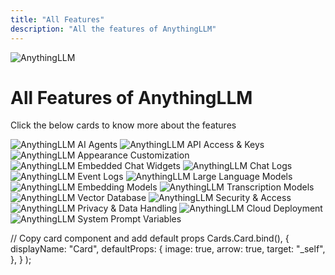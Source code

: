 ```yaml
---
title: "All Features"
description: "All the features of AnythingLLM"
---
```



<Image
  src="/images/features/header-image.png"
  height={1080}
  width={1920}
  quality={100}
  alt="AnythingLLM"
/>

# All Features of AnythingLLM

Click the below cards to know more about the features

<Cards>
  <Card title="AI Agents" href="ai-agents">
    <Image
      src="/images/features/ai-agents/header-image.png"
      height={1080}
      width={1920}
      quality={100}
      alt="AnythingLLM AI Agents"
    />
  </Card>
  <Card title="API Access & Keys" href="api">
    <Image
      src="/images/features/api/header-image.png"
      height={1080}
      width={1920}
      quality={100}
      alt="AnythingLLM API Access & Keys"
    />
  </Card>
  <Card title="Appearance Customization" href="customization">
    <Image
      src="/images/features/customization/header-image.png"
      height={1080}
      width={1920}
      quality={100}
      alt="AnythingLLM Appearance Customization"
    />
  </Card>
  <Card title="Embedded Chat Widgets" href="chat-widgets">
    <Image
      src="/images/features/chat-widgets/header-image.png"
      height={1080}
      width={1920}
      quality={100}
      alt="AnythingLLM Embedded Chat Widgets"
    />
  </Card>
  <Card title="Chat Logs" href="chat-logs">
    <Image
      src="/images/features/chat-logs/header-image.png"
      height={1080}
      width={1920}
      quality={100}
      alt="AnythingLLM Chat Logs"
    />
  </Card>
  <Card title="Event Logs" href="event-logs">
    <Image
      src="/images/features/event-logs/header-image.png"
      height={1080}
      width={1920}
      quality={100}
      alt="AnythingLLM Event Logs"
    />
  </Card>
  <Card title="Large Language Models" href="language-models">
    <Image
      src="/images/features/language-models/header-image.png"
      height={1080}
      width={1920}
      quality={100}
      alt="AnythingLLM Large Language Models"
    />
  </Card>
  <Card title="Embedding Models" href="embedding-models">
    <Image
      src="/images/features/embedding-models/header-image.png"
      height={1080}
      width={1920}
      quality={100}
      alt="AnythingLLM Embedding Models"
    />
  </Card>
  <Card title="Transcription Models" href="transcription-models">
    <Image
      src="/images/features/transcription-models/header-image.png"
      height={1080}
      width={1920}
      quality={100}
      alt="AnythingLLM Transcription Models"
    />
  </Card>
  <Card title="Vector Databases" href="vector-databases">
    <Image
      src="/images/features/vector-databases/header-image.png"
      height={1080}
      width={1920}
      quality={100}
      alt="AnythingLLM Vector Database"
    />
  </Card>
  <Card title="Security & Access" href="security-and-access">
    <Image
      src="/images/features/security-and-access/header-image.png"
      height={1080}
      width={1920}
      quality={100}
      alt="AnythingLLM Security & Access"
    />
  </Card>
  <Card title="Privacy & Data Handling" href="privacy-and-data-handling">
    <Image
      src="/images/features/privacy-and-data-handling/header-image.png"
      height={1080}
      width={1920}
      quality={100}
      alt="AnythingLLM Privacy & Data Handling"
    />
  </Card>
  <Card title="Cloud Deployment" href="/installation-docker/cloud-docker">
    <Image
      src="/images/getting-started/installation/cloud-docker/header-image.png"
      height={1080}
      width={1920}
      quality={100}
      alt="AnythingLLM Cloud Deployment"
    />
  </Card>
   <Card title="System Prompt Variables" href="system-prompt-variables">
    <Image
      src="/images/features/transcription-models/header-image.png"
      height={1080}
      width={1920}
      quality={100}
      alt="AnythingLLM System Prompt Variables"
    />
  </Card>
</Cards>

  // Copy card component and add default props
  Cards.Card.bind(),
  {
    displayName: "Card",
    defaultProps: {
      image: true,
      arrow: true,
      target: "_self",
    },
  }
);

<style global jsx>{`
  img {
    aspect-ratio: 16/9;
    object-fit: cover;
  }
`}</style>

